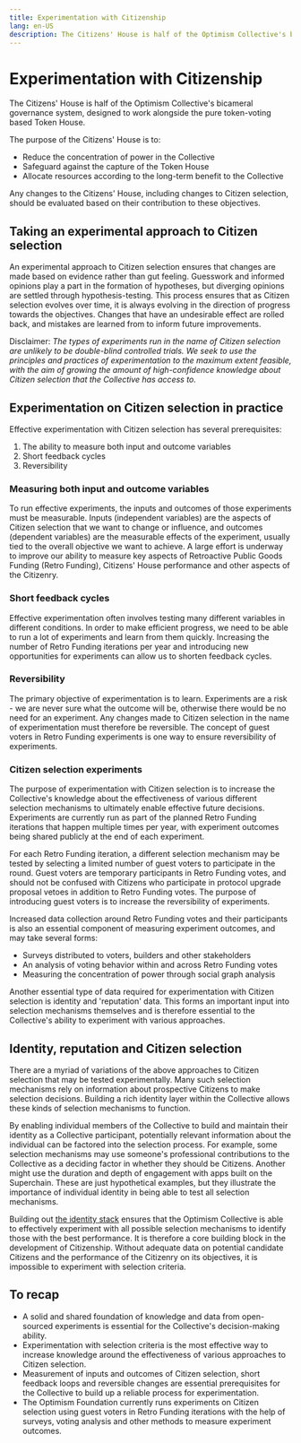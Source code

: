 ```yaml
---
title: Experimentation with Citizenship
lang: en-US
description: The Citizens' House is half of the Optimism Collective's bicameral governance system, designed to work alongside the pure token-voting based Token House. 
---
```


# Experimentation with Citizenship

The Citizens' House is half of the Optimism Collective's bicameral governance system, designed to work alongside the pure token-voting based Token House. 

The purpose of the Citizens' House is to:
- Reduce the concentration of power in the Collective
- Safeguard against the capture of the Token House
- Allocate resources according to the long-term benefit to the Collective

Any changes to the Citizens' House, including changes to Citizen selection, should be evaluated based on their contribution to these objectives.

## Taking an experimental approach to Citizen selection

An experimental approach to Citizen selection ensures that changes are made based on evidence rather than gut feeling. Guesswork and informed opinions play a part in the formation of hypotheses, but diverging opinions are settled through hypothesis-testing. This process ensures that as Citizen selection evolves over time, it is always evolving in the direction of progress towards the objectives. Changes that have an undesirable effect are rolled back, and mistakes are learned from to inform future improvements.

Disclaimer: *The types of experiments run in the name of Citizen selection are unlikely to be double-blind controlled trials. We seek to use the principles and practices of experimentation to the maximum extent feasible, with the aim of growing the amount of high-confidence knowledge about Citizen selection that the Collective has access to.*

## Experimentation on Citizen selection in practice

Effective experimentation with Citizen selection has several prerequisites:

1. The ability to measure both input and outcome variables
1. Short feedback cycles
1. Reversibility

### Measuring both input and outcome variables

To run effective experiments, the inputs and outcomes of those experiments must be measurable. Inputs (independent variables) are the aspects of Citizen selection that we want to change or influence, and outcomes (dependent variables) are the measurable effects of the experiment, usually tied to the overall objective we want to achieve. A large effort is underway to improve our ability to measure key aspects of Retroactive Public Goods Funding (Retro Funding), Citizens' House performance and other aspects of the Citizenry.

### Short feedback cycles

Effective experimentation often involves testing many different variables in different conditions. In order to make efficient progress, we need to be able to run a lot of experiments and learn from them quickly. Increasing the number of Retro Funding iterations per year and introducing new opportunities for experiments can allow us to shorten feedback cycles.

### Reversibility

The primary objective of experimentation is to learn. Experiments are a risk - we are never sure what the outcome will be, otherwise there would be no need for an experiment. Any changes made to Citizen selection in the name of experimentation must therefore be reversible. The concept of guest voters in Retro Funding experiments is one way to ensure reversibility of experiments.

### Citizen selection experiments

The purpose of experimentation with Citizen selection is to increase the Collective's knowledge about the effectiveness of various different selection mechanisms to ultimately enable effective future decisions. Experiments are currently run as part of the planned Retro Funding iterations that happen multiple times per year, with experiment outcomes being shared publicly at the end of each experiment.

For each Retro Funding iteration, a different selection mechanism may be tested by selecting a limited number of guest voters to participate in the round. Guest voters are temporary participants in Retro Funding votes, and should not be confused with Citizens who participate in protocol upgrade proposal vetoes in addition to Retro Funding votes. The purpose of introducing guest voters is to increase the reversibility of experiments.

Increased data collection around Retro Funding votes and their participants is also an essential component of measuring experiment outcomes, and may take several forms:
* Surveys distributed to voters, builders and other stakeholders
* An analysis of voting behavior within and across Retro Funding votes
* Measuring the concentration of power through social graph analysis

Another essential type of data required for experimentation with Citizen selection is identity and 'reputation' data. This forms an important input into selection mechanisms themselves and is therefore essential to the Collective's ability to experiment with various approaches.

## Identity, reputation and Citizen selection

There are a myriad of variations of the above approaches to Citizen selection that may be tested experimentally. Many such selection mechanisms rely on information about prospective Citizens to make selection decisions. Building a rich identity layer within the Collective allows these kinds of selection mechanisms to function.

By enabling individual members of the Collective to build and maintain their identity as a Collective participant, potentially relevant information about the individual can be factored into the selection process. For example, some selection mechanisms may use someone's professional contributions to the Collective as a deciding factor in whether they should be Citizens. Another might use the duration and depth of engagement with apps built on the Superchain. These are just hypothetical examples, but they illustrate the importance of individual identity in being able to test all selection mechanisms.

Building out [the identity stack](https://community.optimism.io/identity/identity-and-rep) ensures that the Optimism Collective is able to effectively experiment with all possible selection mechanisms to identify those with the best performance. It is therefore a core building block in the development of Citizenship. Without adequate data on potential candidate Citizens and the performance of the Citizenry on its objectives, it is impossible to experiment with selection criteria.

## To recap 

* A solid and shared foundation of knowledge and data from open-sourced experiments is essential for the Collective's decision-making ability. 
* Experimentation with selection criteria is the most effective way to increase knowledge around the effectiveness of various approaches to Citizen selection.
* Measurement of inputs and outcomes of Citizen selection, short feedback loops and reversible changes are essential prerequisites for the Collective to build up a reliable process for experimentation.
* The Optimism Foundation currently runs experiments on Citizen selection using guest voters in Retro Funding iterations with the help of surveys, voting analysis and other methods to measure experiment outcomes.
